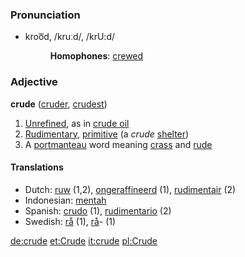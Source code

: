 ===Pronunciation===
*kroo͞d, /kruːd/, /krU:d/
*:'''Homophones''': [[crewed]]

===Adjective===
'''crude''' ([[cruder]], [[crudest]])

# [[Unrefined]], as in [[crude oil]]
# [[Rudimentary]], [[primitive]] (a ''crude'' [[shelter]])
# A [[portmanteau]] word meaning [[crass]] and [[rude]]

====Translations====
*Dutch: [[ruw]] (1,2), [[ongeraffineerd]] (1), [[rudimentair]] (2)
*Indonesian: [[mentah]]
*Spanish: [[crudo]] (1), [[rudimentario]] (2)
*Swedish: [[rå]] (1), [[rå]]- (1)

[[de:crude]]
[[et:Crude]]
[[it:crude]]
[[pl:Crude]]